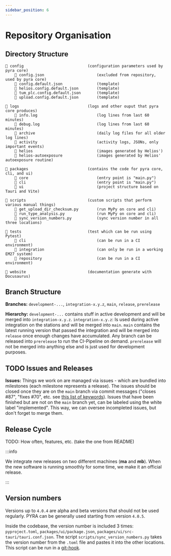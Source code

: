 ```yaml
---
sidebar_position: 6
---
```


# Repository Organisation

## Directory Structure

```
📁 config                            (configuration parameters used by pyra core)
    📄 config.json                       (excluded from repository, used by pyra core)
    📄 config.default.json               (template)
    📄 helios.config.default.json        (template)
    📄 tum_plc.config.default.json       (template)
    📄 upload.config.default.json        (template)

📁 logs                              (logs and other ouput that pyra core produces)
    📄 info.log                          (log lines from last 60 minutes)
    📄 debug.log                         (log lines from last 60 minutes)
    📁 archive                           (daily log files for all older log lines)
    📁 activity                          (activity logs, JSONs, only important events)
    📁 helios                            (images generated by Helios')
    📁 helios-autoexposure               (images generated by Helios' autoexposure routine)

📁 packages                          (contains the code for pyra core, cli, and ui)
    📁 core                              (entry point is "main.py")
    📁 cli                               (entry point is "main.py")
    📁 ui                                (project structure based on Tauri and Vite)

📁 scripts                           (custom scripts that perform various manual things)
    📄 get_upload_dir_checksum.py        (run MyPy on core and cli)
    📄 run_type_analysis.py              (run MyPy on core and cli)
    📄 sync_version_numbers.py           (sync version number in all three locations)

📁 tests                             (test which can be run using Pytest)
    📁 cli                               (can be run in a CI environment)
    📁 integration                       (can only be run in a working EM27 system)
    📁 repository                        (can be run in a CI environment)

📁 website                           (documentation generate with Docusaurus)
```

## Branch Structure

**Branches:** `development-...`, `integration-x.y.z`, `main`, `release`, `prerelease`

**Hierarchy:** `development-...` contains stuff in active development and will be merged into `integration-x.y.z`. `integration-x.y.z`: Is used during active integration on the stations and will be merged into `main`. `main` contains the latest running version that passed the integration and will be merged into `release` once enough changes have accumulated. Any branch can be released into `prerelease` to run the CI-Pipeline on demand. `prerelease` will not be merged into anything else and is just used for development purposes.

<!--TODO: add mermaid drawing of branch hierarchy-->

## TODO Issues and Releases

**Issues:** Things we work on are managed via issues - which are bundled into milestones (each milestone represents a release). The issues should be closed once they are on the `main` branch via commit messages ("closes #87", "fixes #70", etc. see [this list of keywords](https://docs.github.com/en/issues/tracking-your-work-with-issues/linking-a-pull-request-to-an-issue#linking-a-pull-request-to-an-issue-using-a-keyword)). Issues that have been finished but are not on the `main` branch yet, can be labeled using the white label "implemented". This way, we can oversee incompleted issues, but don't forget to merge them.

<!--TODO: mention "backlog" label -->
<!--TODO: mention "Update: ..." label -->
<!--TODO: add colors to labels in text-->

## Release Cycle

TODO: How often, features, etc. (take the one from README)

:::info

We integrate new releases on two different machines (**ma** and **mb**). When the new software is running smoothly for some time, we make it an official release.

:::

## Version numbers

Versions up to `4.0.4` are alpha and beta versions that should not be used regularly. PYRA can be generally used starting from version `4.0.5`.

Inside the codebase, the version number is included 3 times: `pyproject.toml`, `packages/ui/package.json`, `packages/ui/src-tauri/tauri.conf.json`. The script `scripts/sync_version_numbers.py` takes the version number from the `.toml` file and pastes it into the other locations. This script can be run in a [git-hook](https://git-scm.com/book/en/v2/Customizing-Git-Git-Hooks).
